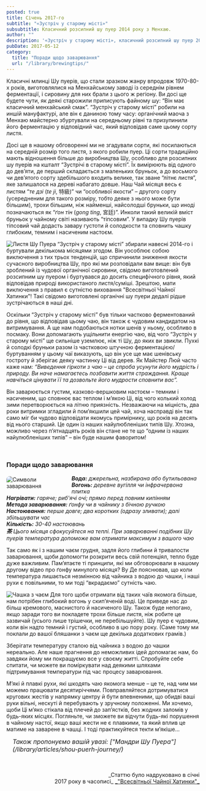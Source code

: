 ```yaml
---
posted: true
title: Січень 2017-го
subtitle: "«Зустріч у старому місті»"
subsubtitle: Класичний розсипний шу пуер 2014 року з Менхаю.
author: ""
description: '«Зустріч у старому місті», класичний розсипний шу пуер 2014 року з Менхаю, Юньнань.'
pubDate: 2017-05-12
category: 
  title: "Поради щодо заварювання"
  url: "/library/brewingtips/"
---
```



Класичні млинці Шу пуерів, що стали зразком жанру впродовж 1970-80-х років, виготовлялися на Менхайському заводі із середнім рівнем ферментації, і сировину для них брали з цього ж регіону. Ви досі ще будете чути, як деякі старожили приписують файному шу: “Він має класичний менхайський смак”. “Зустріч у старому місті” робили на иншій мануфактурі, але він є даниною тому часу: органічний маоча з Менхаю майстерно збуртували на середньому рівні та призупинили його ферментацію у відповідний час, який відповідав саме цьому сорту листя.

Досі ще в нашому обговоренні ми не згадували сорти, які посилаються на середній розмір того листя, з якого робили пуер. Ці сорти традиційно мають відношення більше до виробництва Шу, особливо для розсипних шу пуерів на кшталт “Зустрічі в старому місті”. Їх вимірюють від одного до дев’яти, де перший складається з маленьких бруньок, а до восьмого чи дев’ятого сорту здебільшого входить велике, так зване “літнє листя”, яке залишалося на дереві набагато довше. Наш Чай місяця весь є листям “_те дзі_ (_te ji_, 特級)” чи “особливої якости” – другого сорту (усередненим для такого розміру, тобто деяке з нього може бути більшим), трохи більшим, ніж найменші, найсолодші бруньки, що иноді позначаються як “_ґон тін_ (_gong ting_, 宮廷)”. Инколи такий великій вміст бруньок у чайному світі називають “тіпсовим”. У випадку Шу пуерів тіпсовий чай додасть завару густоти й солодкости та сповнить чашку глибоким, темним і насиченим настоєм.

<Image class="float-right" src={Image1} alt="Листя Шу Пуера" inferSize/> “Зустріч у старому місті” збирали навесні 2014-го і буртували декількома місяцями згодом. Він уособлює собою виключення з тих трьох тенденцій, що спричинили зниження якости сучасного виробництва Шу, про які ми розповідали вам вище: він був зроблений із чудової органічної сировини, свідомо виготовлений розсипним шу пуером і буртувався до досить специфічного рівня, який відповідав природі використаного листя/суміші. Зрештою, мати виключення з правил є сутністю виховання "Всесвітньої Чайної Хатинки"! Такі свідомо виготовлені органічні шу пуери дедалі рідше зустрічаються в наші дні.

Оскільки “Зустріч у старому місті” був тільки частково ферментований до рівня, що відповідав цьому чаю, він також є чудовим кандидатом на витримування. А ще нам подобаються нотки шенів у ньому, особливо в посмаку. Вони допомагають ущільнити енергію чаю, від чого “Зустріч у старому місті” ще сильніше уземлює, ніж ті Шу, до яких ви звикли. Пухкі й солодкі бруньки разом із частковою штучною ферментацією/буртуванням у цьому чаї виказують, що він усе ще має шенівську гостроту й зберігає деяку частинку Ці від дерев. Як Майстер Люй часто каже нам: _“Виведення гіркоти з чаю – це спроба усунути його мудрість і природу. Ви наче намагаєтесь позбавити життя страждання. Краще навчіться цінувати її та дозвольте його мудрости сповнити вас”._

Він заварюється густим, казково-вершковим настоєм – темним і насиченим, що сповнює вас теплом і м’якою Ці, від чого колький холод зими перетворюється на літню приязність. Незважаючи на міцність, два роки витримки згладили й пом’якшили цей чай, хоча насправді він так само міг би чудово відповідати якомусь примірнику, що років на десять від нього старший. Це один із наших найулюбленіших типів Шу. Хтозна, можливо через п’ятнадцять років він стане не те що “одним із наших найулюбленіших типів” – він буде нашим фаворитом!

<p>&nbsp;</p>

### Поради щодо заварювання

***Вода:*** <Image style="display: inline; float: left; margin: 3px 20px 10px 0; max-width: 150px; max-height: 230px; border: 1px solid var(--foreground); border-radius: 0.5rem;" src={Image2} alt="Символи заварювання" /> _джерельна, назбирана або бутильована_   
***Вогонь:*** _деревне вугілля чи інфрачервона плитка_   
***Нагрівати:*** _гаряче; риб'ячі очі; прямо перед повним кипінням_   
***Метода заварювання:*** _ґонфу чи в чайнику з бічною ручкою_   
***Настоювання:*** _перше довге; два коротких (одразу зливати); далі збільшувати час_   
***Кількість:*** _30-40 настоювань_   
***茶*** _Цього місяця сфокусуйтеся на теплі. При заварюванні подібних Шу пуерів температура допоможе вам отримати максимум з вашого чаю_

Так само як і з нашим чаєм грудня, задля його глибини й тривалости заварювання, щоби допомогти розкрити весь свій потенціял, тепло буде дуже важливим. Пам’ятаєте ті принципи, які ми обговорювали в нашому другому відео про ґонфу минулого місяця? Ву Де пояснював, що коли температура лишається незмінною від чайника з водою до чашки, і наші рухи є повільними, то ми тоді “вкрадаємо” сутність чаю.

<Image class="float-left" src={Image3} alt="Чашка з чаєм" inferSize/> Для того щоби отримати від таких чаїв якомога більше, нам потрібен глибокий вогонь у скип’яченій воді. Це приведе нас до більш кремового, маснистого й насиченого Шу. Також буде непогано, якщо заради того ви покладете трохи більше листя, ніж робите це зазвичай (усього лише трішечки, не перебільшуйте). Шу пуер є чудовим, коли він надто темний і густий, особливо в цю пору року. (Саме тому ми поклали до вашої бляшанки з чаєм ще декілька додаткових грамів.)

Зберігати температуру сталою від чайника з водою до чашки нереально. Але наше прагнення до неможливих ідей допомагає нам, бо завдяки йому ми покращуємо все у своєму житті. Спробуйте себе спитати, чи можете ви поміркувати над деякими шляхами підтримування температури під час процесу заварювання.

М’які й плавкі рухи, які шкодять чаю якомога менше – це те, над чим ми можемо працювати десятиріччями. Повправляйтеся дотримуватися кругових жестів у напрямку центру й бути впевненими, що обидві ваші руки вільні, нескуті й перебувають у зручному положенні. Ми хочемо, щоби Ці м’яко стікала від плечей до зап’ястків, без жодних заломів у будь-яких місцях. Погляньте, чи зможете ви відчути будь-які порушення в чайному настої, якщо ваші жести не є плавкими, та який вплив це матиме на заварене в чашці. І тоді практикуйтеся текти м’якіше...

<section style="font-size: 1rem; font-style: italic; padding-left: 1rem; margin-bottom: 3rem;">
    Також пропонуємо вашій увазі: ["Мандри Шу Пуера"](/library/articles/shou-puerh-journey/)
</section>

<p align="right" style="font-size: 0.9rem;">_Статтю було надруковано в січні<br />2017 року в часописі_ <a title="globalteahut.org" href="http://www.globalteahut.org/" target="blank" rel="noopener"> _"Всесвітньої Чайної Хатинки"_ </a></p>